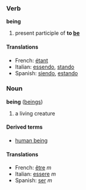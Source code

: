 ===Verb===
'''being'''

# present participle of '''to [[be]]'''

====Translations====
*French: [[étant]]
*Italian: [[essendo]], [[stando]]
*Spanish: [[siendo]], [[estando]]

===Noun===
'''being''' ([[beings]])

# a living creature

====Derived terms====
*[[human being]]

====Translations====
*French: [[être]] ''m''
*Italian: [[essere]] ''m''
*Spanish: [[ser]] ''m''